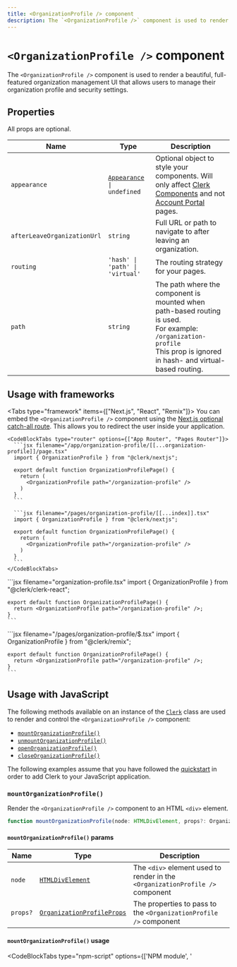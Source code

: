 ```yaml
---
title: <OrganizationProfile /> component
description: The `<OrganizationProfile />` component is used to render a beautiful, full-featured organization management UI that allows users to manage their organization profile and security settings.
---
```


# `<OrganizationProfile />` component

<Images
  alt="Organization Profile Example"
  width={1024}
  height={548}
  src="/docs/images/ui-components/component-org_profile.svg"
/>

The `<OrganizationProfile />` component is used to render a beautiful, full-featured organization management UI that allows users to manage their organization profile and security settings.

## Properties

All props are optional.

| Name | Type | Description |
| --- | --- | --- |
| `appearance` | <code>[Appearance](/docs/components/customization/overview) \| undefined</code> | Optional object to style your components. Will only affect [Clerk Components](/docs/components/overview) and not [Account Portal](/docs/account-portal/overview) pages. |
| `afterLeaveOrganizationUrl` | `string` | Full URL or path to navigate to after leaving an organization. |
| `routing` | `'hash' \| 'path' \| 'virtual'` | The routing strategy for your pages. |
| `path` | `string` | The path where the component is mounted when path-based routing is used.<br />For example: `/organization-profile`<br />This prop is ignored in hash- and virtual-based routing. |

## Usage with frameworks

<Tabs type="framework" items={["Next.js", "React", "Remix"]}>
  <Tab>
    You can embed the `<OrganizationProfile />` component using the [Next.js optional catch-all route](https://nextjs.org/docs/pages/building-your-application/routing/dynamic-routes#optional-catch-all-routes). This allows you to redirect the user inside your application.

    <CodeBlockTabs type="router" options={["App Router", "Pages Router"]}>
      ```jsx filename="/app/organization-profile/[[...organization-profile]]/page.tsx"
      import { OrganizationProfile } from "@clerk/nextjs";

      export default function OrganizationProfilePage() {
        return (
          <OrganizationProfile path="/organization-profile" />
        )
      }
      ```

      ```jsx filename="/pages/organization-profile/[[...index]].tsx"
      import { OrganizationProfile } from "@clerk/nextjs";

      export default function OrganizationProfilePage() {
        return (
          <OrganizationProfile path="/organization-profile" />
        )
      }
      ```
    </CodeBlockTabs>
  </Tab>

  <Tab>
    ```jsx filename="organization-profile.tsx"
    import { OrganizationProfile } from "@clerk/clerk-react";

    export default function OrganizationProfilePage() {
      return <OrganizationProfile path="/organization-profile" />;
    }
    ```
  </Tab>

  <Tab>
    ```jsx filename="/pages/organization-profile/$.tsx"
    import { OrganizationProfile } from "@clerk/remix";

    export default function OrganizationProfilePage() {
      return <OrganizationProfile path="/organization-profile" />;
    }
    ```
  </Tab>
</Tabs>

## Usage with JavaScript

The following methods available on an instance of the [`Clerk`](/docs/references/javascript/clerk/clerk) class are used to render and control the `<OrganizationProfile />` component:

- [`mountOrganizationProfile()`](#mount-organization-profile)
- [`unmountOrganizationProfile()`](#unmount-organization-profile)
- [`openOrganizationProfile()`](#open-organization-profile)
- [`closeOrganizationProfile()`](#close-organization-profile)

The following examples assume that you have followed the [quickstart](/docs/quickstarts/javascript) in order to add Clerk to your JavaScript application.

### `mountOrganizationProfile()`

Render the `<OrganizationProfile />` component to an HTML `<div>` element.

```typescript
function mountOrganizationProfile(node: HTMLDivElement, props?: OrganizationProfileProps): void;
```

#### `mountOrganizationProfile()` params

| Name | Type | Description |
| --- | --- | --- |
| `node` | [`HTMLDivElement`](https://developer.mozilla.org/en-US/docs/Web/API/HTMLDivElement) | The `<div>` element used to render in the `<OrganizationProfile />` component |
| `props?` | [`OrganizationProfileProps`](#properties) | The properties to pass to the `<OrganizationProfile />` component |

#### `mountOrganizationProfile()` usage

<InjectKeys>

<CodeBlockTabs type="npm-script" options={['NPM module', '<script>']}>
  ```js filename="main.js" {14}
  import Clerk from '@clerk/clerk-js';

  // Initialize Clerk with your Clerk publishable key
  const clerk = new Clerk('{{pub_key}}');
  await clerk.load();

  document.getElementById("app").innerHTML = `
    <div id="organization-profile"></div>
  `;

  const orgProfileDiv =
    document.getElementById("organization-profile");

  clerk.mountOrganizationProfile(orgProfileDiv);
  ```

  ```html filename="index.html" {21}
  <!-- Add a <div id="organization-profile"> element to your HTML -->
  <div id="organization-profile"></div>

  <!-- Initialize Clerk with your
  Clerk Publishable key and Frontend API URL -->
  <script
    async
    crossorigin="anonymous"
    data-clerk-publishable-key="{{pub_key}}"
    src="https://{{fapi_url}}/npm/@clerk/clerk-js@latest/dist/clerk.browser.js"
    type="text/javascript"
  ></script>

  <script>
    window.addEventListener("load", async function () {
      await Clerk.load();

      const orgProfileDiv =
        document.getElementById('organization-profile');

      Clerk.mountOrganizationProfile(orgProfileDiv);
    });
  </script>
  ```
</CodeBlockTabs>

</InjectKeys>

### `unmountOrganizationProfile()`

Unmount and run cleanup on an existing `<OrganizationProfile />` component instance.

```typescript
function unmountOrganizationProfile(node: HTMLDivElement): void;
```

#### `unmountOrganizationProfile()` params

| Name | Type | Description |
| --- | --- | --- |
| `node` | [`HTMLDivElement`](https://developer.mozilla.org/en-US/docs/Web/API/HTMLDivElement) | The container `<div>` element with a rendered `<OrganizationProfile />` component instance. |

#### `unmountOrganizationProfile()` usage

<InjectKeys>

<CodeBlockTabs type="npm-script" options={['NPM module', '<script>']}>
  ```js filename="main.js" {18}
  import Clerk from '@clerk/clerk-js';

  // Initialize Clerk with your Clerk publishable key
  const clerk = new Clerk('{{pub_key}}');
  await clerk.load();

  document.getElementById('app').innerHTML = `
    <div id="organization-profile"></div>
  `

  const orgProfileDiv =
    document.getElementById('organization-profile');

  clerk.mountOrganizationProfile(orgProfileDiv);

  // ...

  clerk.unmountOrganizationProfile(orgProfileDiv);
  ```

  ```html filename="index.html" {25}
  <!-- Add a <div id="organization-profile"> element to your HTML -->
  <div id="organization-profile"></div>

  <!-- Initialize Clerk with your
  Clerk Publishable key and Frontend API URL -->
  <script
    async
    crossorigin="anonymous"
    data-clerk-publishable-key="{{pub_key}}"
    src="https://{{fapi_url}}/npm/@clerk/clerk-js@latest/dist/clerk.browser.js"
    type="text/javascript"
  ></script>

  <script>
    window.addEventListener("load", async function () {
      await Clerk.load();

      const orgProfileDiv =
        document.getElementById('organization-profile');

      Clerk.mountOrganizationProfile(orgProfileDiv);

      // ...

      Clerk.unmountOrganizationProfile(orgProfileDiv);
    });
  </script>
  ```
</CodeBlockTabs>

</InjectKeys>

### `openOrganizationProfile()`

Opens the `<OrganizationProfile />` component as an overlay at the root of your HTML `body` element.

```typescript
function openOrganizationProfile(props?: OrganizationProfileProps): void;
```

#### `openOrganizationProfile()` params

| Name | Type | Description |
| --- | --- | --- |
| `props?` | [`OrganizationProfileProps`](#properties) | The properties to pass to the `<OrganizationProfile />` component |

#### `openOrganizationProfile()` usage

<InjectKeys>

<CodeBlockTabs type="npm-script" options={['NPM module', '<script>']}>
  ```js filename="main.js" {14}
  import Clerk from '@clerk/clerk-js';

  // Initialize Clerk with your Clerk publishable key
  const clerk = new Clerk('{{pub_key}}');
  await clerk.load();

  document.getElementById('app').innerHTML = `
    <div id="organization-profile"></div>
  `

  const orgProfileDiv =
    document.getElementById('organization-profile');

  clerk.openOrganizationProfile(orgProfileDiv);
  ```

  ```html filename="index.html" {21}
  <!-- Add a <div id="organization-profile"> element to your HTML -->
  <div id="organization-profile"></div>

  <!-- Initialize Clerk with your
  Clerk Publishable key and Frontend API URL -->
  <script
    async
    crossorigin="anonymous"
    data-clerk-publishable-key="{{pub_key}}"
    src="https://{{fapi_url}}/npm/@clerk/clerk-js@latest/dist/clerk.browser.js"
    type="text/javascript"
  ></script>

  <script>
    window.addEventListener("load", async function () {
      await Clerk.load();

      const orgProfileDiv =
        document.getElementById('organization-profile');

      Clerk.openOrganizationProfile(orgProfileDiv);
    });
  </script>
  ```
</CodeBlockTabs>

</InjectKeys>

### `closeOrganizationProfile()`

Closes the organization profile overlay.

```typescript
function closeOrganizationProfile(): void;
```

#### `closeOrganizationProfile()` usage

<InjectKeys>

<CodeBlockTabs type="npm-script" options={['NPM module', '<script>']}>
  ```js filename="main.js" {14}
  import Clerk from '@clerk/clerk-js';

  // Initialize Clerk with your Clerk publishable key
  const clerk = new Clerk('{{pub_key}}');
  await clerk.load();

  document.getElementById('app').innerHTML = `
    <div id="organization-profile"></div>
  `

  const orgProfileDiv =
    document.getElementById('organization-profile');

  clerk.closeOrganizationProfile(orgProfileDiv);
  ```

  ```html filename="index.html" {21}
  <!-- Add a <div id="organization-profile"> element to your HTML -->
  <div id="organization-profile"></div>

  <!-- Initialize Clerk with your
  Clerk Publishable key and Frontend API URL -->
  <script
    async
    crossorigin="anonymous"
    data-clerk-publishable-key="{{pub_key}}"
    src="https://{{fapi_url}}/npm/@clerk/clerk-js@latest/dist/clerk.browser.js"
    type="text/javascript"
  ></script>

  <script>
    window.addEventListener("load", async function () {
      await Clerk.load();

      const orgProfileDiv =
        document.getElementById('organization-profile');

      Clerk.closeOrganizationProfile(orgProfileDiv);
    });
  </script>
  ```
</CodeBlockTabs>

</InjectKeys>

## Customization

To learn about how to customize Clerk components, see the [customization documentation](/docs/components/customization/overview).

In addition, you also can add custom pages and links to the `<OrganizationProfile />` (/docs/components/customization/organization-profile).
